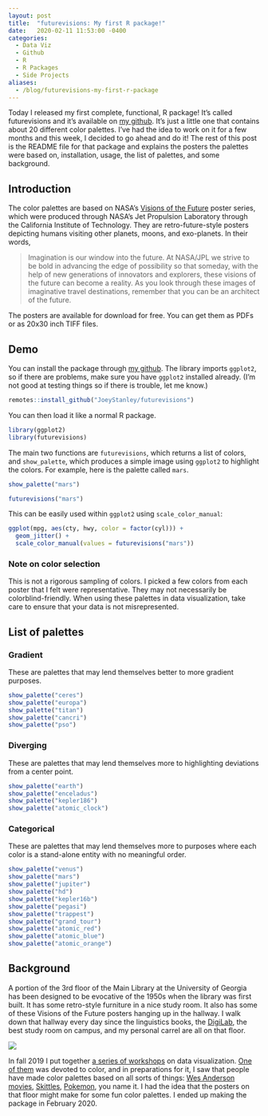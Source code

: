 ```yaml
---
layout: post
title:  "futurevisions: My first R package!"
date:   2020-02-11 11:53:00 -0400
categories:
  - Data Viz
  - Github
  - R
  - R Packages
  - Side Projects
aliases:
  - /blog/futurevisions-my-first-r-package
---
```


Today I released my first complete, functional, R package! It's called futurevisions and it's available on [my github](https://github.com/JoeyStanley/futurevisions). It's just a little one that contains about 20 different color palettes. I've had the idea to work on it for a few months and this week, I decided to go ahead and do it! The rest of this post is the README file for that package and explains the posters the palettes were based on, installation, usage, the list of palettes, and some background.

## Introduction

The color palettes are based on NASA's [Visions of the Future](https://www.jpl.nasa.gov/visions-of-the-future/) poster series, which were produced through NASA's Jet Propulsion Laboratory through the California Institute of Technology. They are retro-future-style posters depicting humans visiting other planets, moons, and exo-planets. In their words, 

> Imagination is our window into the future. At NASA/JPL we strive to be bold in advancing the edge of possibility so that someday, with the help of new generations of innovators and explorers, these visions of the future can become a reality. As you look through these images of imaginative travel destinations, remember that you can be an architect of the future.

The posters are available for download for free. You can get them as PDFs or as 20x30 inch TIFF files. 

## Demo

You can install the package through [my github](https://github.com/JoeyStanley/futurevisions). The library imports `ggplot2`, so if there are problems, make sure you have `ggplot2` installed already. (I'm not good at testing things so if there is trouble, let me know.)

```r
remotes::install_github("JoeyStanley/futurevisions")
```

You can then load it like a normal R package.

```r
library(ggplot2)
library(futurevisions)
```

The main two functions are `futurevisions`, which returns a list of colors, and `show_palette`, which produces a simple image using `ggplot2` to highlight the colors. For example, here is the palette called `mars`.

```r
show_palette("mars")
```


```r
futurevisions("mars")
```

This can be easily used within `ggplot2` using `scale_color_manual`:

```r
ggplot(mpg, aes(cty, hwy, color = factor(cyl))) +
  geom_jitter() +
  scale_color_manual(values = futurevisions("mars"))
```

### Note on color selection

This is not a rigorous sampling of colors. I picked a few colors from each poster that I felt were representative. They may not necessarily be colorblind-friendly. When using these palettes in data visualization, take care to ensure that your data is not misrepresented.

## List of palettes

### Gradient

These are palettes that may lend themselves better to more gradient purposes.

```r
show_palette("ceres")
show_palette("europa")
show_palette("titan")
show_palette("cancri")
show_palette("pso")
```


### Diverging

These are palettes that may lend themselves more to highlighting deviations from a center point.

```r
show_palette("earth")
show_palette("enceladus")
show_palette("kepler186")
show_palette("atomic_clock")
```

### Categorical

These are palettes that may lend themselves more to purposes where each color is a stand-alone entity with no meaningful order.

```r
show_palette("venus")
show_palette("mars")
show_palette("jupiter")
show_palette("hd")
show_palette("kepler16b")
show_palette("pegasi")
show_palette("trappest")
show_palette("grand_tour")
show_palette("atomic_red")
show_palette("atomic_blue")
show_palette("atomic_orange")
```


## Background

A portion of the 3rd floor of the Main Library at the University of Georgia has been designed to be evocative of the 1950s when the library was first built. It has some retro-style furniture in a nice study room. It also has some of these Visions of the Future posters hanging up in the hallway. I walk down that hallway every day since the linguistics books, the [DigiLab](https://digi.uga.edu), the best study room on campus, and my personal carrel are all on that floor. 

![](third_floor.JPG)

In fall 2019 I put together [a series of workshops](/pages/dataviz.qmd) on data visualization. [One of them](/downloads/191023-color.pdf) was devoted to color, and in preparations for it, I saw that people have made color palettes based on all sorts of things: [Wes Anderson movies](https://www.designcontest.com/blog/inspiration-gallery-wes-anderson-color-palettes/), [Skittles](http://alyssafrazee.com/2014/03/06/RSkittleBrewer.html), [Pokemon](http://pokepalettes.com), you name it. I had the idea that the posters on that floor might make for some fun color palettes. I ended up making the package in February 2020.

